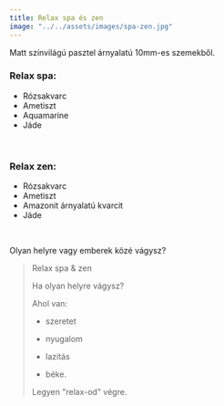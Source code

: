 ```yaml
---
title: Relax spa és zen
image: "../../assets/images/spa-zen.jpg"
---
```


Matt színvilágú pasztel árnyalatú 10mm-es szemekből.
<br />

### Relax spa:
- Rózsakvarc
- Ametiszt
- Aquamarine
- Jáde
<br />

### Relax zen:
- Rózsakvarc
- Ametiszt
- Amazonit árnyalatú kvarcit
- Jáde
<br />

Olyan helyre vagy emberek közé vágysz?

> Relax spa & zen
>
> Ha olyan helyre vágysz?
>
> Ahol van:
>
> - szeretet
>
> - nyugalom
>
> - lazítás
>
> - béke.
>
> Legyen "relax-od" végre.